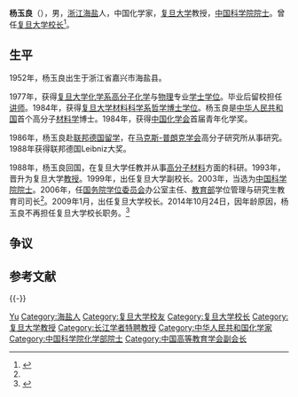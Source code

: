 {{expand|time=2017-12-12T02:40:18+00:00}}
{{refimprove|time=2010-07-21T01:13:49+00:00}}

'''杨玉良'''（{{bd|1952年|}}），男，[[浙江省|浙江]][[海盐县|海盐]]人，中国化学家，[[复旦大学|复旦大学]]教授，[[中国科学院院士|中国科学院院士]]。曾任[[复旦大学|复旦大学]][[校长|校长]]<ref name="杨玉良 复旦">{{cite web |url = http://www.fudan.edu.cn/new_genview/now_yangyuliang.htm |title = 复旦概况 > 现任领导 杨玉良（校长） |format = htm |publisher = [[复旦大学|复旦大学]] |accessdate = 2010年7月20日 |language = zh-cn |deadurl = yes |archiveurl = https://web.archive.org/web/20101010125804/http://fudan.edu.cn/new_genview/now_yangyuliang.htm |archivedate = 2010年10月10日 }}</ref>。

== 生平 ==
1952年，杨玉良出生于浙江省嘉兴市海盐县。

1977年，获得[[复旦大学化学系|复旦大学化学系]][[高分子化学|高分子化学]]与[[物理|物理]]专业[[学士|学士]][[学位|学位]]。毕业后留校担任[[讲师|讲师]]。1984年，获得[[复旦大学材料科学系|复旦大学材料科学系]][[哲学博士|哲学博士]][[学位|学位]]。杨玉良是[[中华人民共和国|中华人民共和国]]首个高分子[[材料学|材料学]]博士。1984年，获得[[中国化学会|中国化学会]]首届青年化学奖。

1986年，杨玉良赴[[联邦德国|联邦德国]][[留学|留学]]，在[[马克斯-普朗克学会|马克斯-普朗克学会]]高分子研究所从事研究。1988年获得联邦德国Leibniz大奖。

1988年，杨玉良回国，在复旦大学任教并从事[[高分子材料|高分子材料]]方面的科研。1993年，晋升为复旦大学[[教授|教授]]。1999年，出任复旦大学副校长。2003年，当选为[[中国科学院院士|中国科学院院士]]。2006年，任[[国务院学位委员会|国务院学位委员会]]办公室主任、[[中华人民共和国教育部|教育部]]学位管理与研究生教育司司长<ref name="杨玉良 复旦" />。2009年1月，出任复旦大学校长。2014年10月24日，因年龄原因，杨玉良不再担任复旦大学校长职务。<ref>{{Cite web|url=http://www.moe.gov.cn/publicfiles/business/htmlfiles/moe/moe_1485/201410/177222.html|title=许宁生任复旦大学校长|accessdate=2014-10-24|work=|publisher=中华人民共和国教育部|date=2014-10-24|deadurl=yes|archiveurl=https://web.archive.org/web/20141024205003/http://www.moe.gov.cn/publicfiles/business/htmlfiles/moe/moe_1485/201410/177222.html|archivedate=2014-10-24}}</ref>

== 争议 ==
{{fact|美国之音11月13日在一则有关中国学术打假的采访报道中，复旦大学校长榜上有名。复旦大学校长杨玉良被美国之音列名学术作假首位。}}

== 参考文献 ==
{{Reflist}}

{{-}}
{{start box}}
{{s-edu}}
{{succession box|[[王生洪|王生洪]]|[[许宁生|许宁生]]|[[复旦大学|复旦大学]]校长|2009年3月－2014年10月}}
{{end box}}

{{中国科学院化学部院士}}
{{第一批“长江学者奖励计划”特聘教授}}
{{Navboxes 
| title  = 杨玉良在[[中国科学技术协会|中国科学技术协会]]的职务
| list1  =
{{中国科学技术协会第八届全国委员会}}
}}
{{Navboxes
| title  = 杨玉良在[[中国高等教育学会|中国高等教育学会]]的职务
| list1  =
{{中国高等教育学会第六届理事会}}
}}

{{Authority control}}
{{DEFAULTSORT:Yang杨}}
[[Category:杨姓|Yu]]
[[Category:海盐人|Category:海盐人]]
[[Category:复旦大学校友|Category:复旦大学校友]]
[[Category:复旦大学校长|Category:复旦大学校长]]
[[Category:复旦大学教授|Category:复旦大学教授]]
[[Category:长江学者特聘教授|Category:长江学者特聘教授]]
[[Category:中华人民共和国化学家|Category:中华人民共和国化学家]]
[[Category:中国科学院化学部院士|Category:中国科学院化学部院士]]
[[Category:中国高等教育学会副会长|Category:中国高等教育学会副会长]]